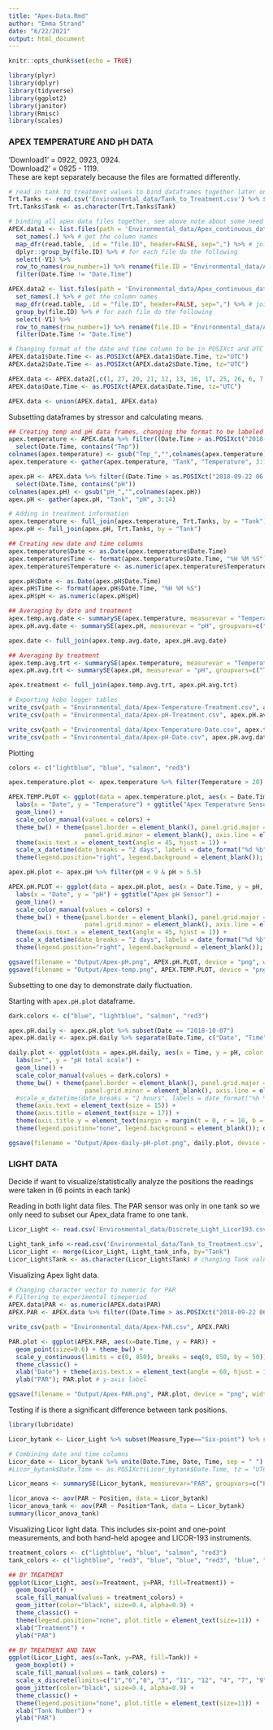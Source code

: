 ```yaml
---
title: "Apex-Data.Rmd"
author: "Emma Strand"
date: "6/22/2021"
output: html_document
---
```


```r
knitr::opts_chunk$set(echo = TRUE)

library(plyr)
library(dplyr)
library(tidyverse)
library(ggplot2)
library(janitor)
library(Rmisc)
library(scales)
```

### APEX TEMPERATURE AND pH DATA ### 

'Download1' = 0922, 0923, 0924.  
'Download2' = 0925 - 1119.   
These are kept separately because the files are formatted differently. 

```r
# read in tank to treatment values to bind dataframes together later on 
Trt.Tanks <- read.csv('Environmental_data/Tank_to_Treatment.csv') %>% select(-Tank.Name)
Trt.Tanks$Tank <- as.character(Trt.Tanks$Tank)

# binding all apex data files together. see above note about some need to be loaded differently
APEX.data1 <- list.files(path = 'Environmental_data/Apex_continuous_data/Download1', pattern = ".csv", full.names = TRUE) %>% # list files in directory following a particular pattern
  set_names(.) %>% # get the column names
  map_dfr(read.table, .id = "file.ID", header=FALSE, sep=",") %>% # join all files together in one data frame by file ID
  dplyr::group_by(file.ID) %>% # for each file do the following
  select(-V1) %>% 
  row_to_names(row_number=1) %>% rename(file.ID = "Environmental_data/Apex_continuous_data/Download1/Experimental_0922.csv") %>%
  filter(Date.Time != "Date.Time")

APEX.data2 <- list.files(path = 'Environmental_data/Apex_continuous_data/Download2', pattern = ".csv", full.names = TRUE) %>% # list files in directory following a particular pattern
  set_names(.) %>% # get the column names
  map_dfr(read.table, .id = "file.ID", header=FALSE, sep=",") %>% # join all files together in one data frame by file ID
  group_by(file.ID) %>% # for each file do the following
  select(-V1) %>%
  row_to_names(row_number=1) %>% rename(file.ID = "Environmental_data/Apex_continuous_data/Download2/Experimental_0925_0926.csv") %>%
  filter(Date.Time != "Date.Time")

# Changing format of the date and time column to be in POSIXct and UTC timezone.  
APEX.data1$Date.Time <- as.POSIXct(APEX.data1$Date.Time, tz="UTC")
APEX.data2$Date.Time <- as.POSIXct(APEX.data2$Date.Time, tz="UTC")

APEX.data <- APEX.data2[,c(1, 27, 20, 21, 12, 13, 16, 17, 25, 26, 6, 7, 18, 19, 22, 23, 10, 11, 4, 5, 14, 15, 8, 9, 2, 3, 24)]
APEX.data$Date.Time <- as.POSIXct(APEX.data$Date.Time, tz="UTC")

APEX.data <- union(APEX.data1, APEX.data)
```

Subsetting dataframes by stressor and calculating means. 
```r
## Creating temp and pH data frames, changing the format to be labeled by tank in one column and pH value in the other
apex.temperature <- APEX.data %>% filter((Date.Time > as.POSIXct("2018-09-22 06:50:00", tz="UTC") & Date.Time < as.POSIXct("2018-11-17 08:00:00", tz="UTC"))) %>%
  select(Date.Time, contains("Tmp"))
colnames(apex.temperature) <- gsub("Tmp_","",colnames(apex.temperature))
apex.temperature <- gather(apex.temperature, "Tank", "Temperature", 3:14)

apex.pH <- APEX.data %>% filter((Date.Time > as.POSIXct("2018-09-22 06:50:00", tz="UTC") & Date.Time < as.POSIXct("2018-11-17 08:00:00", tz="UTC"))) %>%
  select(Date.Time, contains("pH"))
colnames(apex.pH) <- gsub("pH_","",colnames(apex.pH))
apex.pH <- gather(apex.pH, "Tank", "pH", 3:14)

# Adding in treatment information
apex.temperature <- full_join(apex.temperature, Trt.Tanks, by = "Tank")
apex.pH <- full_join(apex.pH, Trt.Tanks, by = "Tank")

## Creating new date and time columns
apex.temperature$Date <- as.Date(apex.temperature$Date.Time)
apex.temperature$Time <- format(apex.temperature$Date.Time, "%H %M %S")
apex.temperature$Temperature <- as.numeric(apex.temperature$Temperature)

apex.pH$Date <- as.Date(apex.pH$Date.Time)
apex.pH$Time <- format(apex.pH$Date.Time, "%H %M %S")
apex.pH$pH <- as.numeric(apex.pH$pH)

## Averaging by date and treatment
apex.temp.avg.date <- summarySE(apex.temperature, measurevar = "Temperature", groupvars=c("Date", "Treatment")) #N, mean(Temperature), sd, se, ci
apex.pH.avg.date <- summarySE(apex.pH, measurevar = "pH", groupvars=c("Date", "Treatment")) #N, mean(Temperature), sd, se, ci

apex.date <- full_join(apex.temp.avg.date, apex.pH.avg.date)

## Averaging by treatment 
apex.temp.avg.trt <- summarySE(apex.temperature, measurevar = "Temperature", groupvars=c("Treatment")) 
apex.pH.avg.trt <- summarySE(apex.pH, measurevar = "pH", groupvars=c("Treatment")) 

apex.treatment <- full_join(apex.temp.avg.trt, apex.pH.avg.trt)

# Exporting hobo logger tables
write_csv(path = "Environmental_data/Apex-Temperature-Treatment.csv", apex.temp.avg.trt)
write_csv(path = "Environmental_data/Apex-pH-Treatment.csv", apex.pH.avg.trt)

write_csv(path = "Environmental_data/Apex-Temperature-Date.csv", apex.temp.avg.date)
write_csv(path = "Environmental_data/Apex-pH-Date.csv", apex.pH.avg.date)
```

Plotting 
```r
colors <- c("lightblue", "blue", "salmon", "red3")

apex.temperature.plot <- apex.temperature %>% filter(Temperature > 20)

APEX.TEMP.PLOT <- ggplot(data = apex.temperature.plot, aes(x = Date.Time, y = Temperature, color = Treatment)) +
  labs(x = "Date", y = "Temperature") + ggtitle("Apex Temperature Sensor") +
  geom_line() +
  scale_color_manual(values = colors) + 
  theme_bw() + theme(panel.border = element_blank(), panel.grid.major = element_blank(),
                     panel.grid.minor = element_blank(), axis.line = element_line(colour = "black")) +
  theme(axis.text.x = element_text(angle = 45, hjust = 1)) +
  scale_x_datetime(date_breaks = "2 days", labels = date_format("%d %b")) +
  theme(legend.position="right", legend.background = element_blank()); APEX.TEMP.PLOT 

apex.pH.plot <- apex.pH %>% filter(pH < 9 & pH > 5.5)

APEX.pH.PLOT <- ggplot(data = apex.pH.plot, aes(x = Date.Time, y = pH, color = Treatment)) +
  labs(x = "Date", y = "pH") + ggtitle("Apex pH Sensor") +
  geom_line() +
  scale_color_manual(values = colors) + 
  theme_bw() + theme(panel.border = element_blank(), panel.grid.major = element_blank(),
                     panel.grid.minor = element_blank(), axis.line = element_line(colour = "black")) +
  theme(axis.text.x = element_text(angle = 45, hjust = 1)) +
  scale_x_datetime(date_breaks = "2 days", labels = date_format("%d %b")) +
  theme(legend.position="right", legend.background = element_blank()); APEX.pH.PLOT 

ggsave(filename = "Output/Apex-pH.png", APEX.pH.PLOT, device = "png", width = 11, height = 8)
ggsave(filename = "Output/Apex-temp.png", APEX.TEMP.PLOT, device = "png", width = 11, height = 8)

```

Subsetting to one day to demonstrate daily fluctuation.

Starting with `apex.pH.plot` dataframe.

```r
dark.colors <- c("blue", "lightblue", "salmon", "red3")

apex.pH.daily <- apex.pH.plot %>% subset(Date == "2018-10-07")
apex.pH.daily <- apex.pH.daily %>% separate(Date.Time, c("Date", "Time"), sep = " ", remove = FALSE)

daily.plot <- ggplot(data = apex.pH.daily, aes(x = Time, y = pH, color = Treatment)) +
  labs(x="", y = "pH total scale") +
  geom_line() +
  scale_color_manual(values = dark.colors) + 
  theme_bw() + theme(panel.border = element_blank(), panel.grid.major = element_blank(),
                     panel.grid.minor = element_blank(), axis.line = element_line(colour = "black")) +
  #scale_x_datetime(date_breaks = "2 hours", labels = date_format("%h %m")) +
  theme(axis.text = element_text(size = 15)) + 
  theme(axis.title = element_text(size = 17)) +
  theme(axis.title.y = element_text(margin = margin(t = 0, r = 10, b = 0, l = 0))) +
  theme(legend.position="none", legend.background = element_blank()); daily.plot

ggsave(filename = "Output/Apex-daily-pH-plot.png", daily.plot, device = "png", width = 5, height = 3)
```





### LIGHT DATA ### 

Decide if want to visualize/statistically analyze the positions the readings were taken in (6 points in each tank)

Reading in both light data files. 
The PAR sensor was only in one tank so we only need to subset our Apex_data frame to one tank. 
```r
Licor_Light <- read.csv('Environmental_data/Discrete_Light_Licor193.csv', sep=",")

Light_tank_info <-read.csv('Environmental_data/Tank_to_Treatment.csv', header=T, sep=",") %>% select(-Tank.Name)
Licor_Light <- merge(Licor_Light, Light_tank_info, by="Tank") 
Licor_Light$Tank <- as.character(Licor_Light$Tank) # changing Tank values to character instead of numeric
```

Visualizing Apex light data. 
```r
# Changing character vector to numeric for PAR
# Filtering to experimental timeperiod 
APEX.data$PAR <- as.numeric(APEX.data$PAR)
APEX.PAR <- APEX.data %>% filter((Date.Time > as.POSIXct("2018-09-22 06:50:00", tz="UTC") & Date.Time < as.POSIXct("2018-11-17 08:00:00", tz="UTC"))) %>% select(Date.Time, PAR)

write_csv(path = "Environmental_data/Apex-PAR.csv", APEX.PAR)

PAR.plot <- ggplot(APEX.PAR, aes(x=Date.Time, y = PAR)) + 
  geom_point(size=0.6) + theme_bw() +
  scale_y_continuous(limits = c(0, 850), breaks = seq(0, 850, by = 50)) +
  theme_classic() +
  xlab("Date") + theme(axis.text.x = element_text(angle = 60, hjust = 1)) + # x-axis label and rotating text on x axis
  ylab("PAR"); PAR.plot # y-axis label 

ggsave(filename = "Output/Apex-PAR.png", PAR.plot, device = "png", width = 11, height = 8)
```

Testing if is there a significant difference between tank positions. 
```r
library(lubridate)

Licor_bytank <- Licor_Light %>% subset(Measure_Type=="Six-point") %>% subset(Instrument=="LICOR-193")

# Combining date and time columns
Licor_date <- Licor_bytank %>% unite(Date.Time, Date, Time, sep = " ")
#Licor_bytank$Date.Time <- as.POSIXct(Licor_bytank$Date.Time, tz = "UTC")

Licor_means <- summarySE(Licor_bytank, measurevar="PAR", groupvars=c("Position", "Tank"))

licor_anova <- aov(PAR ~ Position, data = Licor_bytank)
licor_anova_tank <- aov(PAR ~ Position*Tank, data = Licor_bytank)
summary(licor_anova_tank)
```

Visualizing Licor light data. 
This includes six-point and one-point measurements, and both hand-held apogee and LICOR-193 instruments. 
```r
treatment_colors <- c("lightblue", "blue", "salmon", "red3")
tank_colors <- c("lightblue", "red3", "blue", "blue", "red3", "blue", "salmon", "red3", "lightblue", "salmon", "lightblue", "salmon")

## BY TREATMENT
ggplot(Licor_Light, aes(x=Treatment, y=PAR, fill=Treatment)) + 
  geom_boxplot() +
  scale_fill_manual(values = treatment_colors) +
  geom_jitter(color="black", size=0.4, alpha=0.9) + 
  theme_classic() + 
  theme(legend.position="none", plot.title = element_text(size=11)) + 
  xlab("Treatment") + 
  ylab("PAR")

## BY TREATMENT AND TANK
ggplot(Licor_Light, aes(x=Tank, y=PAR, fill=Tank)) + 
  geom_boxplot() +
  scale_fill_manual(values = tank_colors) +
  scale_x_discrete(limits=c("1","6","8", "3", "11", "12", "4", "7", "9", "2", "5", "10")) + 
  geom_jitter(color="black", size=0.4, alpha=0.9) + 
  theme_classic() + 
  theme(legend.position="none", plot.title = element_text(size=11)) + 
  xlab("Tank Number") + 
  ylab("PAR")
```
